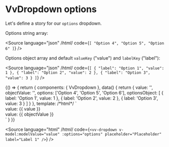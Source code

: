 
<Meta title="Components/Dropdown/Props/options" />

# VvDropdown options

Let's define a story for our `options` dropdown.

Options string array:

<Source
	language="json"
	/*html*/
	code={`[ "Option 4", "Option 5", "Option 6" ]`}
/>

Options object array and default `valueKey` ("value") and `labelKey` ("label"):

<Source
	language="json"
	/*html*/
	code={`[
	{
		"label": "Option 1",
		"value": 1
	},
	{
		"label": "Option 2",
		"value": 2
	},
	{
		"label": "Option 3",
		"value": 3
	}
]`}
/>

<Canvas>
	<Story name="options">
		{() => {
			return {
				components: { VvDropdown },
				data() {
					return {
						value: '',
						objectValue: '',
						options: ['Option 4', 'Option 5', 'Option 6'],
						optionsObject: [
							{
								label: 'Option 1',
								value: 1
							},
							{
								label: 'Option 2',
								value: 2
							},
							{
								label: 'Option 3',
								value: 3
							}
						]
					}
				},
				template:
					/*html*/
					`<div class="flex gap-32">
						<div class="w-1/2">
							<vv-dropdown v-model:modelValue="value" :options="options" placeholder="Placeholder" label="Label 1" />
							value: {{ value }}
						</div>
						<div class="w-1/2">
							<vv-dropdown v-model:modelValue="objectValue" :options="optionsObject" placeholder="Placeholder" label="Label 1" />
							value: {{ objectValue }}
						</div>
					</div>`
			}
		}}
	</Story>
</Canvas>

<Source
	language="html"
	/*html*/
	code={`<vv-dropdown v-model:modelValue="value" :options="options" placeholder="Placeholder" label="Label 1" />`}
/>
